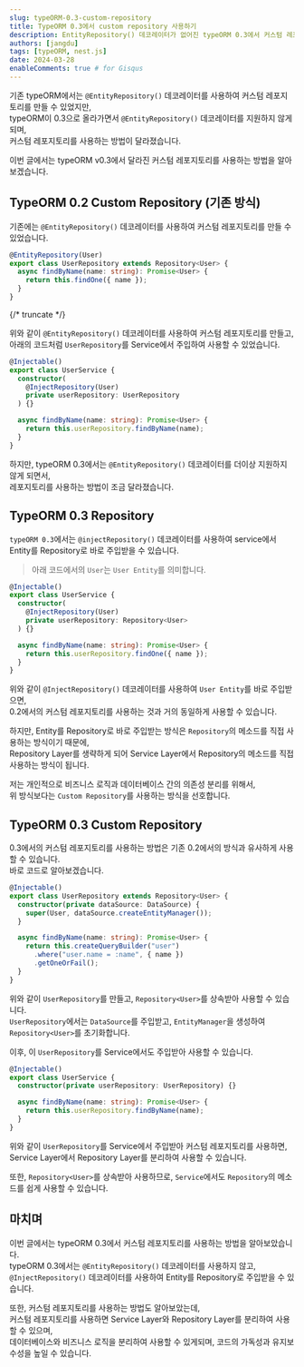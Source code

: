 ```yaml
---
slug: typeORM-0.3-custom-repository
title: TypeORM 0.3에서 custom repository 사용하기
description: EntityRepository() 데코레이터가 없어진 typeORM 0.3에서 커스텀 레포지토리를 사용하는 방법을 알아보자.
authors: [jangdu]
tags: [typeORM, nest.js]
date: 2024-03-28
enableComments: true # for Gisqus
---
```


기존 typeORM에서는 `@EntityRepository()` 데코레이터를 사용하여 커스텀 레포지토리를 만들 수 있었지만,<br />
typeORM이 0.3으로 올라가면서 `@EntityRepository()` 데코레이터를 지원하지 않게되며, <br />
커스텀 레포지토리를 사용하는 방법이 달라졌습니다.

이번 글에서는 typeORM v0.3에서 달라진 커스텀 레포지토리를 사용하는 방법을 알아보겠습니다.

## TypeORM 0.2 Custom Repository (기존 방식)

기존에는 `@EntityRepository()` 데코레이터를 사용하여 커스텀 레포지토리를 만들 수 있었습니다.

```typescript title="user.repository.ts"
@EntityRepository(User)
export class UserRepository extends Repository<User> {
  async findByName(name: string): Promise<User> {
    return this.findOne({ name });
  }
}
```

{/* truncate */}

위와 같이 `@EntityRepository()` 데코레이터를 사용하여 커스텀 레포지토리를 만들고, <br />
아래의 코드처럼 `UserRepository`를 Service에서 주입하여 사용할 수 있었습니다.

```typescript title="user.service.ts"
@Injectable()
export class UserService {
  constructor(
    @InjectRepository(User)
    private userRepository: UserRepository
  ) {}

  async findByName(name: string): Promise<User> {
    return this.userRepository.findByName(name);
  }
}
```

하지만, typeORM 0.3에서는 `@EntityRepository()` 데코레이터를 더이상 지원하지 않게 되면서, <br />
레포지토리를 사용하는 방법이 조금 달라졌습니다.

## TypeORM 0.3 Repository

`typeORM 0.3`에서는 `@injectRepository()` 데코레이터를 사용하여 service에서 Entity를 Repository로 바로 주입받을 수 있습니다. <br />

> 아래 코드에서의 `User`는 `User Entity`를 의미합니다.

```typescript title="user.service.ts"
@Injectable()
export class UserService {
  constructor(
    @InjectRepository(User)
    private userRepository: Repository<User>
  ) {}

  async findByName(name: string): Promise<User> {
    return this.userRepository.findOne({ name });
  }
}
```

위와 같이 `@InjectRepository()` 데코레이터를 사용하여 `User Entity`를 바로 주입받으면, <br />
0.2에서의 커스텀 레포지토리를 사용하는 것과 거의 동일하게 사용할 수 있습니다.

하지만, Entity를 Repository로 바로 주입받는 방식은 `Repository`의 메소드를 직접 사용하는 방식이기 때문에, <br />
Repository Layer를 생략하게 되어 Service Layer에서 Repository의 메소드를 직접 사용하는 방식이 됩니다.

저는 개인적으로 비즈니스 로직과 데이터베이스 간의 의존성 분리를 위해서, <br />
위 방식보다는 `Custom Repository`를 사용하는 방식을 선호합니다.

## TypeORM 0.3 Custom Repository

0.3에서의 커스텀 레포지토리를 사용하는 방법은 기존 0.2에서의 방식과 유사하게 사용할 수 있습니다. <br />
바로 코드로 알아보겠습니다.

```typescript title="user.repository.ts"
@Injectable()
export class UserRepository extends Repository<User> {
  constructor(private dataSource: DataSource) {
    super(User, dataSource.createEntityManager());
  }

  async findByName(name: string): Promise<User> {
    return this.createQueryBuilder("user")
      .where("user.name = :name", { name })
      .getOneOrFail();
  }
}
```

위와 같이 `UserRepository`를 만들고, `Repository<User>`를 상속받아 사용할 수 있습니다. <br />
`UserRepository`에서는 `DataSource`를 주입받고, `EntityManager`을 생성하여 `Repository<User>`를 초기화합니다.

이후, 이 `UserRepository`를 Service에서도 주입받아 사용할 수 있습니다.

```typescript title="user.service.ts"
@Injectable()
export class UserService {
  constructor(private userRepository: UserRepository) {}

  async findByName(name: string): Promise<User> {
    return this.userRepository.findByName(name);
  }
}
```

위와 같이 `UserRepository`를 Service에서 주입받아 커스텀 레포지토리를 사용하면,<br />
Service Layer에서 Repository Layer를 분리하여 사용할 수 있습니다.

또한, `Repository<User>`를 상속받아 사용하므로, `Service`에서도 `Repository`의 메소드를 쉽게 사용할 수 있습니다.

## 마치며

이번 글에서는 typeORM 0.3에서 커스텀 레포지토리를 사용하는 방법을 알아보았습니다. <br />
typeORM 0.3에서는 `@EntityRepository()` 데코레이터를 사용하지 않고, `@InjectRepository()` 데코레이터를 사용하여 Entity를 Repository로 주입받을 수 있습니다.

또한, 커스텀 레포지토리를 사용하는 방법도 알아보았는데, <br />
커스텀 레포지토리를 사용하면 Service Layer와 Repository Layer를 분리하여 사용할 수 있으며, <br />
데이터베이스와 비즈니스 로직을 분리하여 사용할 수 있게되며, 코드의 가독성과 유지보수성을 높일 수 있습니다.
